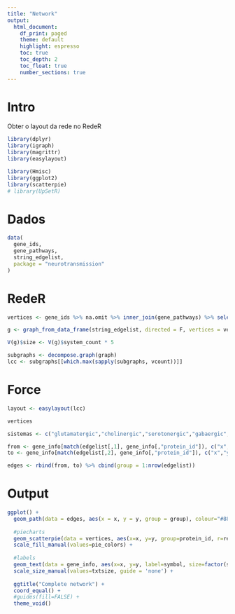 ```yaml
---
title: "Network"
output:
  html_document:
    df_print: paged
    theme: default
    highlight: espresso
    toc: true
    toc_depth: 2
    toc_float: true
    number_sections: true
---
```

# Intro
Obter o layout da rede no RedeR
```r
library(dplyr)
library(igraph)
library(magrittr)
library(easylayout)

library(Hmisc)
library(ggplot2)
library(scatterpie)
# library(UpSetR)
```

# Dados
```r
data(
  gene_ids,
  gene_pathways,
  string_edgelist,
  package = "neurotransmission"
)
```

# RedeR
```r
vertices <- gene_ids %>% na.omit %>% inner_join(gene_pathways) %>% select(string_id, everything())

g <- graph_from_data_frame(string_edgelist, directed = F, vertices = vertices)

V(g)$size <- V(g)$system_count * 5

subgraphs <- decompose.graph(graph)
lcc <- subgraphs[[which.max(sapply(subgraphs, vcount))]]
```

# Force
```r
layout <- easylayout(lcc)

vertices

sistemas <- c("glutamatergic","cholinergic","serotonergic","gabaergic","dopaminergic")

from <- gene_info[match(edgelist[,1], gene_info[,"protein_id"]), c("x","y")]
to <- gene_info[match(edgelist[,2], gene_info[,"protein_id"]), c("x","y")]

edges <- rbind(from, to) %>% cbind(group = 1:nrow(edgelist))
```

# Output
```r
ggplot() +
  geom_path(data = edges, aes(x = x, y = y, group = group), colour="#888888", size=0.1) +
  
  #piecharts
  geom_scatterpie(data = vertices, aes(x=x, y=y, group=protein_id, r=resize), cols = new_names, color=NA) +
  scale_fill_manual(values=pie_colors) +
  
  #labels
  geom_text(data = gene_info, aes(x=x, y=y, label=symbol, size=factor(size)), vjust = 0, nudge_y = gene_info[,"resize"]+6, alpha=0.75) +
  scale_size_manual(values=txtsize, guide = 'none') +
    
  ggtitle("Complete network") +
  coord_equal() +
  #guides(fill=FALSE) +
  theme_void()
```